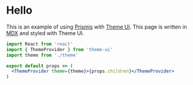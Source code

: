 

# Hello

This is an example of using [Prismjs][] with [Theme UI][].
This page is written in [MDX][] and styled with Theme UI.

```jsx
import React from 'react'
import { ThemeProvider } from 'theme-ui'
import theme from './theme'

export default props => (
  <ThemeProvider theme={theme}>{props.children}</ThemeProvider>
)
```

[prismjs]: https://github.com/PrismJS/prism
[theme ui]: https://theme-ui.now.sh
[mdx]: https://mdxjs.com
